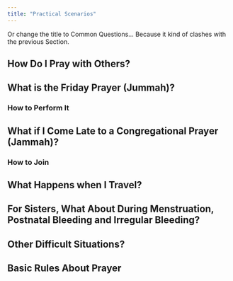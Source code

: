 ```yaml
---
title: "Practical Scenarios"
---
```


Or change the title to Common Questions... Because it kind of clashes with the previous Section.

## How Do I Pray with Others?

## What is the Friday Prayer (Jummah)?

### How to Perform It

## What if I Come Late to a Congregational Prayer (Jammah)?

### How to Join

## What Happens when I Travel?

## For Sisters, What About During Menstruation, Postnatal Bleeding and Irregular Bleeding?

## Other Difficult Situations?

## Basic Rules About Prayer

